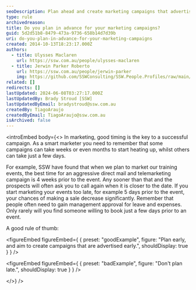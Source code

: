 ```yaml
---
seoDescription: Plan ahead and create marketing campaigns that advertise early to maximize success.
type: rule
archivedreason:
title: Do you plan in advance for your marketing campaigns?
guid: 5d2d51b8-8479-473a-9736-658b14d7d39b
uri: do-you-plan-in-advance-for-your-marketing-campaigns
created: 2014-10-13T18:23:17.000Z
authors:
  - title: Ulysses Maclaren
    url: https://ssw.com.au/people/ulysses-maclaren
  - title: Jerwin Parker Roberto
    url: https://ssw.com.au/people/jerwin-parker
    img: https://github.com/SSWConsulting/SSW.People.Profiles/raw/main/Jerwin-Parker/Images/Jerwin-Parker-Profile.jpg
related: []
redirects: []
lastUpdated: 2024-06-08T03:27:17.000Z
lastUpdatedBy: Brady Stroud [SSW]
lastUpdatedByEmail: bradystroud@ssw.com.au
createdBy: TiagoAraujo
createdByEmail: TiagoAraujo@ssw.com.au
isArchived: false
---
```


<introEmbed
  body={<>
In marketing, good timing is the key to a successful campaign. As a smart marketer you need to remember that some campaigns can take weeks or even months to start heating up, whilst others can take just a few days.

For example, SSW have found that when we plan to market our training events, the best time for an aggressive direct mail and telemarketing campaign is 4 weeks prior to the event. Any sooner than that and the prospects will often ask you to call again when it is closer to the date. If you start marketing your events too late, for example 5 days prior to the event, your chances of making a sale decrease significantly. Remember that people often need to gain management approval for leave and expenses. Only rarely will you find someone willing to book just a few days prior to an event.

A good rule of thumb:

<figureEmbed figureEmbed={ {
  preset: "goodExample",
  figure: "Plan early, and aim to create campaigns that are advertised early.",
  shouldDisplay: true
} } />


<figureEmbed figureEmbed={ {
  preset: "badExample",
  figure: "Don't plan late.",
  shouldDisplay: true
} } />

  </>}
/>
